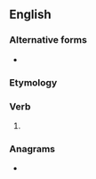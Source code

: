 ==English==

===Alternative forms===
* {{l|en|hear'st}} {{qualifier|obsolete}}

===Etymology===
{{suffix|en|hear|est}}

===Verb===
{{head|en|verb form}}

# {{en-archaic second-person singular of|hear}}

===Anagrams===
* {{anagrams|en|a=aeehrst|Heaters|Theresa|aethers|ash tree|eraseth|heartes|heaters|reheats|seareth|sethera|æthers}}